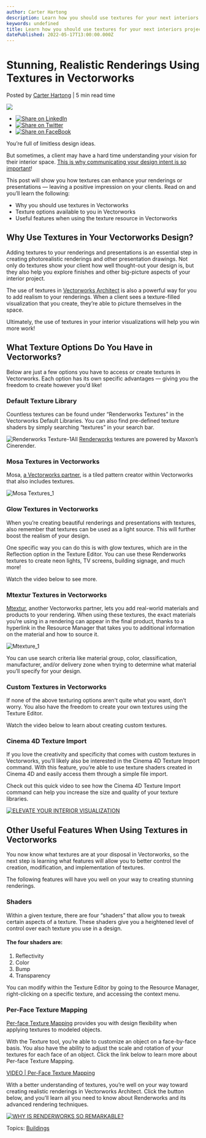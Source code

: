 ```yaml
---
author: Carter Hartong
description: Learn how you should use textures for your next interiors project in Vectorworks Architect. 
keywords: undefined
title: Learn how you should use textures for your next interiors project in Vectorworks Architect.  
datePublished: 2022-05-17T13:00:00.000Z
---
```

  

# Stunning, Realistic Renderings Using Textures in Vectorworks

 Posted by [Carter Hartong](https://blog.vectorworks.net/author/carter-hartong) | 5 min read time 

![](https://blog.vectorworks.net/hubfs/Blog%20Images/220505_Textures%20for%20Interiors/Renderworks%20Texture-1.png) 

* [![Share on LinkedIn](https://2659751.fs1.hubspotusercontent-na1.net/hubfs/2659751/michaelDemo/share-LI.png)](http://www.linkedin.com/shareArticle?mini=true&url=https%3A%2F%2Fblog.vectorworks.net%2Fhow-to-add-realism-renderings-textures)
* [![Share on Twitter](https://2659751.fs1.hubspotusercontent-na1.net/hubfs/2659751/michaelDemo/share-TW.png)](https://www.twitter.com/share?text=Stunning,%20Realistic%20Renderings%20Using%20Textures%20in%20Vectorworks&url=https%3A%2F%2Fblog.vectorworks.net%2Fhow-to-add-realism-renderings-textures&via=PMGTweets)
* [![Share on FaceBook](https://2659751.fs1.hubspotusercontent-na1.net/hubfs/2659751/michaelDemo/share-FB.png)](https://www.facebook.com/sharer/sharer.php?u=https%3A%2F%2Fblog.vectorworks.net%2Fhow-to-add-realism-renderings-textures)

You’re full of limitless design ideas.

But sometimes, a client may have a hard time understanding your vision for their interior space. [This is why communicating your design intent is so important](../../../net/vectorworks/blog/communicate-inspiration-interiors-vectorworks.html)!

This post will show you how textures can enhance your renderings or presentations — leaving a positive impression on your clients. Read on and you’ll learn the following:

* Why you should use textures in Vectorworks
* Texture options available to you in Vectorworks
* Useful features when using the texture resource in Vectorworks

## Why Use Textures in Your Vectorworks Design?

Adding textures to your renderings and presentations is an essential step in creating photorealistic renderings and other presentation drawings. Not only do textures show your client how well thought-out your design is, but they also help you explore finishes and other big-picture aspects of your interior project.

The use of textures in [Vectorworks Architect](https://www.vectorworks.net/architect) is also a powerful way for you to add realism to your renderings. When a client sees a texture-filled visualization that you create, they’re able to picture themselves in the space.

Ultimately, the use of textures in your interior visualizations will help you win more work!

## What Texture Options Do You Have in Vectorworks?

Below are just a few options you have to access or create textures in Vectorworks. Each option has its own specific advantages — giving you the freedom to create however you’d like!

### Default Texture Library

Countless textures can be found under “Renderworks Textures” in the Vectorworks Default Libraries. You can also find pre-defined texture shaders by simply searching “textures” in your search bar.

![Renderworks Texture-1](https://blog.vectorworks.net/hs-fs/hubfs/Blog%20Images/220505_Textures%20for%20Interiors/Renderworks%20Texture-1.png?width=1440&name=Renderworks%20Texture-1.png)All [Renderworks](../../../net/vectorworks/blog/renderworks-renderings-powered-by-maxon.html) textures are powered by Maxon’s Cinerender.

### Mosa Textures in Vectorworks

Mosa, [a Vectorworks partner](https://www.vectorworks.net/community/partner-network/find-partner/royal-mosa), is a tiled pattern creator within Vectorworks that also includes textures.

![Mosa Textures_1](https://blog.vectorworks.net/hs-fs/hubfs/Blog%20Images/220505_Textures%20for%20Interiors/Mosa%20Textures_1.png?width=1440&name=Mosa%20Textures_1.png)

### Glow Textures in Vectorworks

When you’re creating beautiful renderings and presentations with textures, also remember that textures can be used as a light source. This will further boost the realism of your design.

One specific way you can do this is with glow textures, which are in the Reflection option in the Texture Editor. You can use these Renderworks textures to create neon lights, TV screens, building signage, and much more!

Watch the video below to see more.

### Mtextur Textures in Vectorworks

[Mtextur](https://www.vectorworks.net/community/partner-network/find-partner/mtextur), another Vectorworks partner, lets you add real-world materials and products to your rendering. When using these textures, the exact materials you’re using in a rendering can appear in the final product, thanks to a hyperlink in the Resource Manager that takes you to additional information on the material and how to source it.

![Mtexture_1](https://blog.vectorworks.net/hs-fs/hubfs/Blog%20Images/220505_Textures%20for%20Interiors/Mtexture_1.png?width=1440&name=Mtexture_1.png)

You can use search criteria like material group, color, classification, manufacturer, and/or delivery zone when trying to determine what material you’ll specify for your design.

### Custom Textures in Vectorworks

If none of the above texturing options aren't quite what you want, don’t worry. You also have the freedom to create your own textures using the Texture Editor.

Watch the video below to learn about creating custom textures.

### Cinema 4D Texture Import

If you love the creativity and specificity that comes with custom textures in Vectorworks, you’ll likely also be interested in the Cinema 4D Texture Import command. With this feature, you’re able to use texture shaders created in Cinema 4D and easily access them through a simple file import.

Check out this quick video to see how the Cinema 4D Texture Import command can help you increase the size and quality of your texture libraries.

[![ELEVATE YOUR INTERIOR VISUALIZATION](https://no-cache.hubspot.com/cta/default/3018241/b8c3977d-c287-4acb-9a10-2ce5d20f043e.png)](https://cta-redirect.hubspot.com/cta/redirect/3018241/b8c3977d-c287-4acb-9a10-2ce5d20f043e) 

## Other Useful Features When Using Textures in Vectorworks 

You now know what textures are at your disposal in Vectorworks, so the next step is learning what features will allow you to better control the creation, modification, and implementation of textures. 

The following features will have you well on your way to creating stunning renderings.

### Shaders

Within a given texture, there are four “shaders” that allow you to tweak certain aspects of a texture. These shaders give you a heightened level of control over each texture you use in a design.

#### The four shaders are:

1. Reflectivity
2. Color
3. Bump
4. Transparency

You can modify within the Texture Editor by going to the Resource Manager, right-clicking on a specific texture, and accessing the context menu.

### Per-Face Texture Mapping

[Per-face Texture Mapping](../../../net/vectorworks/blog/per-face-texturing-mapping-feature-2022.html) provides you with design flexibility when applying textures to modeled objects.

With the Texture tool, you’re able to customize an object on a face-by-face basis. You also have the ability to adjust the scale and rotation of your textures for each face of an object. Click the link below to learn more about Per-face Texture Mapping.

[VIDEO | Per-Face Texture Mapping](https://university.vectorworks.net/course/view.php?id=1759)

With a better understanding of textures, you’re well on your way toward creating realistic renderings in Vectorworks Architect. Click the button below, and you’ll learn all you need to know about Renderworks and its advanced rendering techniques.

[![WHY IS RENDERWORKS SO REMARKABLE?](https://no-cache.hubspot.com/cta/default/3018241/836b9ad7-a78d-4e7a-b7c6-5f3f79d5dfab.png)](https://cta-redirect.hubspot.com/cta/redirect/3018241/836b9ad7-a78d-4e7a-b7c6-5f3f79d5dfab) 

 Topics: [Buildings](https://blog.vectorworks.net/topic/buildings) 

  